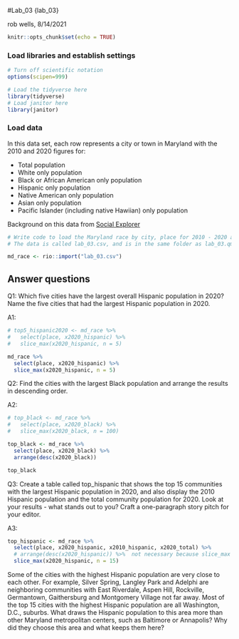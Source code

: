 #Lab_03 {lab_03}

rob wells, 8/14/2021

```r
knitr::opts_chunk$set(echo = TRUE)
```

### Load libraries and establish settings
```r
# Turn off scientific notation
options(scipen=999)

# Load the tidyverse here
library(tidyverse)
# Load janitor here
library(janitor)

```

### Load data

In this data set, each row represents a city or town in Maryland with the 2010 and 2020 figures for: 

-  Total population 
-  White only population
-  Black or African American only population
-  Hispanic only population 
-  Native American only population
-  Asian only population
-  Pacific Islander (including native Hawiian) only population

Background on this data from [Social Explorer](https://www.socialexplorer.com/data/ACS2016_5yr/metadata/?ds=ACS16_5yr&table=B02001) 
```r
# Write code to load the Maryland race by city, place for 2010 - 2020 and call it md_race.
# The data is called lab_03.csv, and is in the same folder as lab_03.qmd (this data notebook)

md_race <- rio::import("lab_03.csv")

```


## Answer questions

Q1: Which five cities have the largest overall Hispanic population in 2020? Name the five cities that had the largest Hispanic population in 2020. 

A1:
```r
# top5_hispanic2020 <- md_race %>% 
#   select(place, x2020_hispanic) %>% 
#   slice_max(x2020_hispanic, n = 5)

md_race %>% 
  select(place, x2020_hispanic) %>% 
  slice_max(x2020_hispanic, n = 5)
```

Q2: Find the cities with the largest Black population and arrange the results in descending order. 

A2:

```r
# top_black <- md_race %>% 
#   select(place, x2020_black) %>% 
#   slice_max(x2020_black, n = 100)

top_black <- md_race %>% 
  select(place, x2020_black) %>% 
  arrange(desc(x2020_black))

top_black
```

Q3: Create a table called top_hispanic that shows the top 15 communities with the largest Hispanic population in 2020, and also display the 2010 Hispanic population and the total community population for 2020. Look at your results - what stands out to you? Craft a one-paragraph story pitch for your editor. 

A3:

```r
top_hispanic <- md_race %>%
  select(place, x2020_hispanic, x2010_hispanic, x2020_total) %>%
  # arrange(desc(x2020_hispanic)) %>%  not necessary because slice_max descends automatically
  slice_max(x2020_hispanic, n = 15)

```

Some of the cities with the highest Hispanic population are very close to each other. For example, Silver Spring, Langley Park and Adelphi are neighboring communities with East Riverdale, Aspen Hill, Rockville, Germantown, Gaithersburg and Montgomery Village not far away. Most of the top 15 cities with the highest Hispanic population are all Washington, D.C., suburbs. What draws the Hispanic population to this area more than other Maryland metropolitan centers, such as Baltimore or Annapolis? Why did they choose this area and what keeps them here?